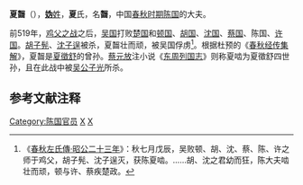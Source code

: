 {{模板:Infobox 先秦人物
|名称= 夏齧
|姓=[[妫姓|妫]]
|氏=夏
|名=齧
|字=
|别名=
|别字=
|谥号=
|时代=春秋
|国家=[[陈国|陈]] 
|身份=陈国大夫
|出生=
|逝世=
|父=
|子女=
}}
'''夏齧'''（{{bd|？||？||catIdx=X夏}}），[[妫姓|'''妫'''姓]]，'''夏'''氏，名'''齧'''，中国[[春秋时期|春秋时期]][[陈国|陈国]]的大夫。

前519年，[[鸡父之战|鸡父之战]]之后，[[吴国|吴国]]打败[[楚国|楚国]]和[[顿国|顿国]]、[[胡国|胡国]]、[[沈国|沈国]]、[[蔡国|蔡国]]、陈国、[[许国|许国]]。[[胡子髡|胡子髡]]、[[沈子逞|沈子逞]]被杀，夏齧壮而顽，被吴国俘虏<ref>《[[s:春秋左氏傳/昭公|春秋左氏傳·昭公二十三年]]》：秋七月戊辰，吴败顿、胡、沈、蔡、陈、许之师于鸡父，胡子髡、沈子逞灭，获陈夏啮。……胡、沈之君幼而狂，陈大夫啮壮而顽，顿与许、蔡疾楚政。</ref>。根据杜预的《[[春秋经传集解|春秋经传集解]]》，夏齧是[[夏徵舒|夏徵舒]]的曾孙。[[蔡元放|蔡元放]]注小说《[[东周列国志|东周列国志]]》则称夏啮为夏徵舒四世孙，且在此战中被[[阖闾|吴公子光]]所杀。

==参考文献注释==
{{Reflist}}

[[Category:陈国官员|Category:陈国官员]]
[[Category:春秋人|X]]
[[Category:春秋战国军事人物|X]]